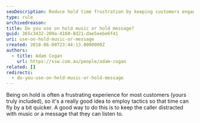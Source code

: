 ```yaml
---
seoDescription: Reduce hold time frustration by keeping customers engaged with on-hold music or messages.
type: rule
archivedreason:
title: Do you use on hold music or hold message?
guid: 365c3432-209a-4160-8d21-dae5eebe6f41
uri: use-on-hold-music-or-message
created: 2018-06-08T23:44:13.0000000Z
authors:
  - title: Adam Cogan
    url: https://ssw.com.au/people/adam-cogan
related: []
redirects:
  - do-you-use-on-hold-music-or-hold-message
---
```


Being on hold is often a frustrating experience for most customers (yours truly included), so it's a really good idea to employ tactics so that time can fly by a bit quicker. A good way to do this is to keep the caller distracted with music or a message that they can listen to.

